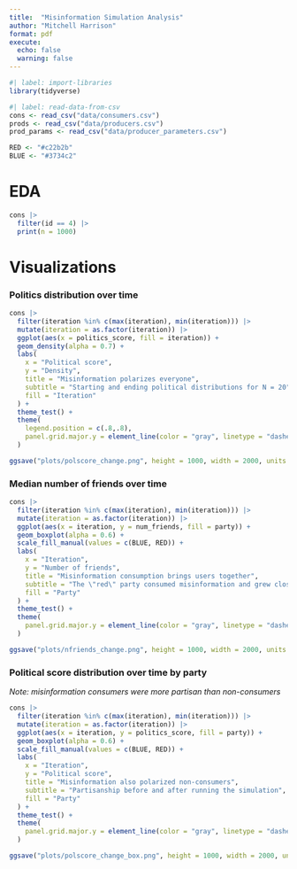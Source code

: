 ```yaml
---
title:  "Misinformation Simulation Analysis"
author: "Mitchell Harrison"
format: pdf
execute:
  echo: false
  warning: false
---
```


```r
#| label: import-libraries
library(tidyverse)
```

```r
#| label: read-data-from-csv
cons <- read_csv("data/consumers.csv")
prods <- read_csv("data/producers.csv")
prod_params <- read_csv("data/producer_parameters.csv")

RED <- "#c22b2b"
BLUE <- "#3734c2"
```

# EDA
```r
cons |>
  filter(id == 4) |>
  print(n = 1000)
```


# Visualizations

### Politics distribution over time
```r
cons |>
  filter(iteration %in% c(max(iteration), min(iteration))) |>
  mutate(iteration = as.factor(iteration)) |>
  ggplot(aes(x = politics_score, fill = iteration)) +
  geom_density(alpha = 0.7) +
  labs(
    x = "Political score",
    y = "Density",
    title = "Misinformation polarizes everyone",
    subtitle = "Starting and ending political distributions for N = 20",
    fill = "Iteration"
  ) +
  theme_test() +
  theme(
    legend.position = c(.8,.8),
    panel.grid.major.y = element_line(color = "gray", linetype = "dashed")   
  )

ggsave("plots/polscore_change.png", height = 1000, width = 2000, units = "px")
```

### Median number of friends over time
```r
cons |>
  filter(iteration %in% c(max(iteration), min(iteration))) |>
  mutate(iteration = as.factor(iteration)) |>
  ggplot(aes(x = iteration, y = num_friends, fill = party)) +
  geom_boxplot(alpha = 0.6) +
  scale_fill_manual(values = c(BLUE, RED)) +
  labs(
    x = "Iteration",
    y = "Number of friends",
    title = "Misinformation consumption brings users together",
    subtitle = "The \"red\" party consumed misinformation and grew closer",
    fill = "Party"
  ) +
  theme_test() +
  theme(
    panel.grid.major.y = element_line(color = "gray", linetype = "dashed")   
  )

ggsave("plots/nfriends_change.png", height = 1000, width = 2000, units = "px")
```

### Political score distribution over time by party
*Note: misinformation consumers were more partisan than non-consumers*
```r
cons |>
  filter(iteration %in% c(max(iteration), min(iteration))) |>
  mutate(iteration = as.factor(iteration)) |>
  ggplot(aes(x = iteration, y = politics_score, fill = party)) +
  geom_boxplot(alpha = 0.6) +
  scale_fill_manual(values = c(BLUE, RED)) +
  labs(
    x = "Iteration",
    y = "Political score",
    title = "Misinformation also polarized non-consumers",
    subtitle = "Partisanship before and after running the simulation",
    fill = "Party"
  ) +
  theme_test() +
  theme(
    panel.grid.major.y = element_line(color = "gray", linetype = "dashed")   
  )

ggsave("plots/polscore_change_box.png", height = 1000, width = 2000, units = "px")
```
